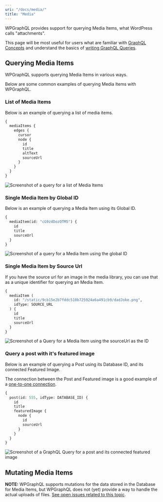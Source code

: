 ```yaml
---
uri: "/docs/media/"
title: "Media"
---
```


WPGraphQL provides support for querying Media Items, what WordPress calls "attachments".


This page will be most useful for users what are familiar with [GraphQL Concepts](/docs/intro-to-graphql/) and understand the basics of [writing GraphQL Queries](/docs/intro-to-graphql/#queries-and-mutation).

## Querying Media Items

WPGraphQL supports querying Media Items in various ways.


Below are some common examples of querying Media Items with WPGraphQL.

### List of Media Items

Below is an example of querying a list of media items.

```graphql
{
  mediaItems {
    edges {
      cursor
      node {
        id
        title
        altText
        sourceUrl
      }
    }
  }
}
```

![Screenshot of a query for a list of Media Items](/media-query-items.png)

### Single Media Item by Global ID

Below is an example of querying a Media Item using its Global ID.

```graphql
{
  mediaItem(id: "cG9zdDozOTM5") {
    id
    title
    sourceUrl
  }
}
```

![Screenshot of a query for a Media Item using the global ID](/media-query-by-global-id.png)

### Single Media Item by Source Url

If you have the source url for an image in the media library, you can use that as a unique identifier for querying an Media Item.

```graphql
{
  mediaItem (
    id: "/static/9cb15e2b7fddc510b725924a6a491cb9/dadJoke.png", 
    idType: SOURCE_URL
  ) {
    id
    title
    sourceUrl
  }
}
```

![Screenshot of a Query for a Media Item using the sourceUrl as the ID](/media-query-by-source-url.png)

### Query a post with it's featured image

Below is an example of querying a Post using its Database ID, and its connected Featured Image.

The connection between the Post and Featured image is a good example of a [one-to-one connection](/docs/connections/).

```graphql
{
  post(id: 555, idType: DATABASE_ID) {
    id
    title
    featuredImage {
      node {
        id
        sourceUrl
      }
    }
  }
}
```

![Screenshot of a GraphQL Query for a post and its connected featured image](/media-query-post-featured-image.png)

## Mutating Media Items

**NOTE:** WPGraphQL supports mutations for the data stored in the Database for Media Items, but WPGraphQL does not (yet) provide a way to handle the actual uploads of files. [See open issues related to this topic](https://github.com/wp-graphql/wp-graphql/issues?q=is%3Aissue+is%3Aopen+upload+image).
